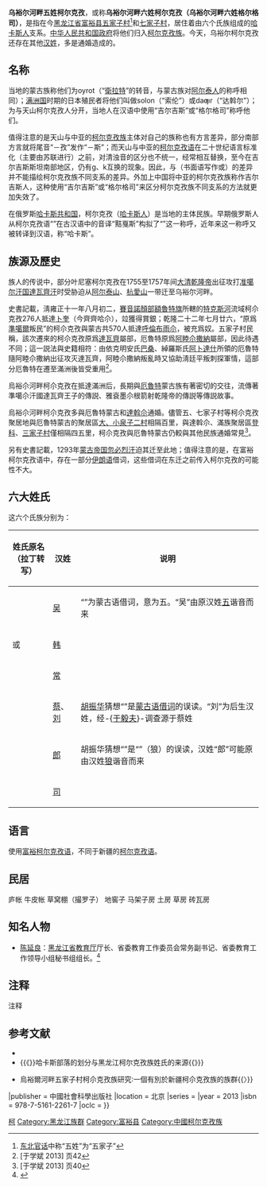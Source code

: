 {{Infobox ethnic group
|group      = 柯尔克孜族<br />{{Lang|kjh-Latn|ĝırƣıs}}
|image      = 
|caption    = 暂无图片
|population = 1,400人（2010年）
|region1    = {{flag|China}}
|pop1       = 1,400
|ref1       = 
|languages  = [[富裕柯尔克孜语|富裕柯尔克孜语]]
|religions  = 现在：各种；过去：[[萨满教|萨满教]]与[[格鲁派|黄教]]
|related    = 阿尔泰柯尔克孜（[[哈卡斯|哈卡斯]]）、天山[[柯尔克孜|柯尔克孜]]
}}
'''乌裕尔河畔五姓柯尔克孜'''，或称'''乌裕尔河畔六姓柯尔克孜（乌裕尔河畔六姓格尔格司）'''，是指在今[[黑龙江省|黑龙江省]][[富裕县|富裕县]][[乌裕尔河畔五家子村|五家子村]]<ref>[[东北官话|东北官话]]中称“五姓”为“五家子”</ref>和[[乌裕尔河畔七家子村|七家子村]]，居住着由六个氏族组成的[[哈卡斯人|哈卡斯人]]支系。[[中华人民共和国政府|中华人民共和国政府]]将他们归入[[柯尔克孜族|柯尔克孜族]]。今天，乌裕尔柯尔克孜还存在其他[[汉姓|汉姓]]，多是通婚造成的。

==名称==
当地的蒙古族称他们为oyrot（“[[衛拉特|衛拉特]]”的转音，与蒙古族对[[阿尔泰人|阿尔泰人]]的称呼相同）；[[满洲国|满洲国]]时期的日本殖民者将他们叫做solon（“索伦”）或daƣır（“达斡尔”）；为与天山柯尔克孜人分开，当地人在汉语中使用“吉尔吉斯”或“格尔格司”称呼他们。

值得注意的是天山与中亚的[[柯尔克孜族|柯尔克孜族]]主体对自己的族称也有方言差异，部分南部方言就将尾音“－孜”发作“－斯”；而天山与中亚的[[柯尔克孜语|柯尔克孜语]]在二十世纪语言标准化（主要由苏联进行）之前，对清浊音的区分也不统一，经常相互替换，至今在吉尔吉斯斯坦南部地区，仍有g、k互换的现象。因此，{{Lang|kjh-Latn|ĝırƣıs}}与{{lang|ky-Latn|k̂ırƣız}}（书面语写作{{lang|ky-Cyrl|Кыргыз}}或{{lang|ky-Arab|قىرعىز}}）的差异并不能描绘柯尔克孜族不同支系的差异。外加上中国将中亚的柯尔克孜族称作吉尔吉斯人，这种使用“吉尔吉斯”或“格尔格司”来区分柯尔克孜族不同支系的方法就更加失效了。

在俄罗斯[[哈卡斯共和国|哈卡斯共和国]]，柯尔克孜（[[哈卡斯人|哈卡斯人]]）是当地的主体民族。早期俄罗斯人从柯尔克孜语“{{lang|ky-Latn|k̂ırƣız}}”在古汉语中的音译“黠戛斯”构拟了“{{lang|ru|хакас-}}”这一称呼，近年来这一称呼又被转译到汉语，称“哈卡斯”。

==族源及歷史==
族人的传说中，部分叶尼塞柯尔克孜在1755至1757年间[[大清|大清]][[乾隆帝|乾隆帝]]出征攻打[[准噶尔汗国|准噶尔汗国]][[達瓦齊|達瓦齊汗]]时受胁迫从[[阿尔泰山|阿尔泰山]]、[[杭愛山|杭愛山]]一带迁至乌裕尔河畔。

史書記載，淸雍正十一年八月初二，[[賽音諾顏部|賽音諾顏部]][[額魯特旗|額魯特旗]]所轄的[[特克斯河|特克斯河]]流域柯尒克孜276人抵達[[卜奎|卜奎]]（今齊齊哈尒），竝獲得賞銀；乾隆二十二年七月廿六，“原爲[[準噶爾汗囯|準噶爾]]叛民”的柯尒克孜與蒙古共570人抵達[[呼倫布雨尒|呼倫布雨尒]]，被充爲奴。五家子村民稱，該次遷來的柯尒克孜原爲[[達瓦齊|達瓦齊]]屬部，厄魯特原爲[[阿睦尒撒納|阿睦尒撒納]]屬部，因此待遇不同；這一説法與史籍相符：由依克明安氏[[巴桑|巴桑]]、綽羅斯氏[[阿卜達什|阿卜達什]]所領的厄魯特隨阿睦尒撒納出征攻灭達瓦齊，阿睦尒撒納叛亂時又協助淸廷平叛刺探軍情，這部分厄魯特在遷至滿洲後皆受重用<ref>[于学斌 2013] 页42</ref>。

烏裕尒河畔柯尒克孜在抵達滿洲后，長期與[[準噶尒部|厄魯特]]蒙古族有著密切的交往，流傳著準噶尒汗國達瓦齊王子的傳説、雅袞墨尒根箭射乾隆帝的傳説等傳説故事。

<!--婚禁解除後[Yu 191]，-->烏裕尒河畔柯尒克孜多與厄魯特蒙古和[[達斡尒族|達斡尒]]通婚。儘管五、七家子村等柯尒克孜聚居地與厄魯特蒙古的聚居區[[富海鎮|大、小泉子二村]]相隔百里，與達斡尒、滿族聚居區[[友誼達斡尒族滿族柯尒克孜族鄉|登科]]、[[三家子村|三家子村]]僅相隔四五里，柯尒克孜與厄魯特蒙古仍較與其他民族通婚常見<ref>[于学斌 2013] 页40</ref>。

另有史書記載，1293年[[蒙古帝国|蒙古帝国]][[忽必烈汗|忽必烈汗]]迫其迁至此地；值得注意的是，在富裕柯尔克孜语中，存在一部分[[伊朗语支|伊朗语]]借词，这些借词在东迁之前传入柯尔克孜的可能性不大。

== 六大姓氏 ==
这六个氏族分别为：
{| class="wikitable"
|-
! 姓氏原名<br>（拉丁转写） !! 汉姓 !! 说明
|-
| {{Lang|kjh-Latn|tabın}} || [[吴姓|吴]] || “{{Lang|kjh-Latn|tabın}}”为蒙古语借词，意为五。“吴”由原汉姓[[五姓_(姓氏)|五]]谐音而来
|-
| {{Lang|kjh-Latn|ĝaphan}}或{{Lang|kjh-Latn|ĝapk̂an}} || [[韩姓|韩]] || 
|-
| {{Lang|kjh-Latn|ıčık̂}} || [[常姓|常]] || 
|-
| {{Lang|kjh-Latn|sandır}} || [[蔡姓|蔡]]、[[刘姓|刘]] || [[胡振华|胡振华]]猜想“{{Lang|kjh-Latn|sandır}}”是[[蒙古语|蒙古语]][[借词|借词]]{{Lang|kjh-Latn|sayın}}的误读。“刘”为后生汉姓，经-{[[于毅夫|于毅夫]]}-调查源于蔡姓
|-
| {{Lang|kjh-Latn|bıltır}} || [[郎姓|郎]] || 胡振华猜想“{{Lang|kjh-Latn|bıltır}}”是“{{Lang|kjh-Latn|büürdər}}”（狼）的误读，汉姓“郎”可能原由汉姓[[狼姓|狼]]谐音而来
|-
| {{Lang|kjh-Latn|ĝırƣıs}} || [[司姓|司]] ||
|}

==语言==
使用[[富裕柯尔克孜语|富裕柯尔克孜语]]，不同于新疆的[[柯尔克孜语|柯尔克孜语]]。

==民居==
庐帐
牛皮帐
草窝棚（撮罗子）
地窖子
马架子房
土房
草房
砖瓦房

== 知名人物 ==
*[[陈延良|陈延良]]：[[黑龙江省教育厅|黑龙江省教育厅]]厅长、省委教育工作委员会常务副书记、省委教育工作领导小组秘书组组长。<ref>{{cite web |author1=中国经济网 |title=鹤岗市委副书记陈延良出任黑龙江省教育厅党组书记、提名厅长人选 |url=http://district.ce.cn/newarea/sddy/202203/13/t20220313_37397351.shtml |website=中国经济网地方党政领导资料库 |accessdate=2022-03-13 |archiveurl=https://web.archive.org/web/*/http://district.ce.cn/newarea/sddy/202203/13/t20220313_37397351.shtml |archivedate=2022-03-13}}</ref>

==注释==
;注释
{{reflist|group="姓注"}}
{{Reflist|2}}

==参考文献==
{{refbegin|2}}
* {{cite book
|author1 = Hu Zhen-hua (胡振华)
|last2 = Imart
|first2 = Guy
|title = ''FU-YÜ GÏRGÏS: A tentative description of the easternmost Turkic language''
|publisher = Indiana University Research Institute for Inner Asian Studies
|location = Bloomington, Indiana, U. S. A.
|series = Papers on Inner Asia
|year = 1987
|issn = 0893-1860
|oclc = 604165821
}}
* {{《}}哈卡斯部落的划分与黑龙江柯尔克孜族姓氏的来源{{》}}
* {{cite book
|author = 于學斌
|title = {{〈}}烏裕爾河畔五家子村柯尒克孜族研究∶一個有別於新疆柯尒克孜族的族群{{〉}}
|publisher = 中國社會科學出版社
|location = 北京
|series = 
|year = 2013
|isbn = 978-7-5161-2261-7
|oclc = 
}}
{{refend}}

{{中华民族|state=collapsed}}

[[Category:中國未識別民族|柯]]
[[Category:黑龙江族群|Category:黑龙江族群]]
[[Category:富裕县|Category:富裕县]]
[[Category:中國柯尔克孜族|Category:中國柯尔克孜族]]